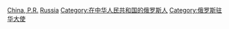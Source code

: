 [[Category:俄羅斯駐外大使|China, P.R.]]
[[Category:駐中華人民共和國大使|Russia]]
[[Category:在中华人民共和国的俄罗斯人|Category:在中华人民共和国的俄罗斯人]]
[[Category:俄罗斯驻华大使|Category:俄罗斯驻华大使]]